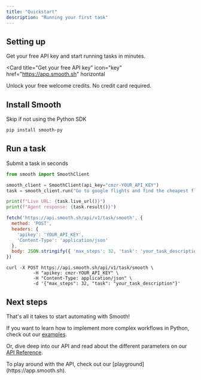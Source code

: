 ```yaml
---
title: "Quickstart"
description: "Running your first task"
---
```


## Setting up

Get your free API key and start running tasks in minutes.

<Card
  title="Get your free API key"
  icon="key"
  href="https://app.smooth.sh"
  horizontal
>
  Unlock your free welcome credits. No credit card required.
</Card>

## Install Smooth
Skip if not using the Python SDK

<CodeGroup>

```bash Python
pip install smooth-py
```

</CodeGroup>

## Run a task
Submit a task in seconds

<CodeGroup>

```python Python
from smooth import SmoothClient

smooth_client = SmoothClient(api_key="cmzr-YOUR_API_KEY")
task = smooth_client.run("Go to google flights and find the cheapest flight from London to Paris today")

print(f"Live URL: {task.live_url()}")
print(f"Agent response: {task.result()}")
```

```javascript Javascript
fetch('https://api.smooth.sh/api/v1/task/smooth', {
  method: 'POST',
  headers: {
    'apikey': 'YOUR_API_KEY',
    'Content-Type': 'application/json'
  },
  body: JSON.stringify({ 'max_steps': 32, 'task': 'your_task_description' })
})
```

```curl cURL
curl -X POST https://api.smooth.sh/api/v1/task/smooth \ 
          -H "apikey: cmzr-YOUR_API_KEY" \
          -H "Content-Type: application/json" \
          -d '{"max_steps": 32, "task": "your_task_description"}'
```

</CodeGroup>

## Next steps
That's all it takes to start automating with Smooth!

If you want to learn how to implement more complex workflows in Python, check out our [examples](/features/).

Or, dive deep into our API and read about the different parameters on our [API Reference](/api-reference/introduction).

<Note>
  To play around with the API, check out our [playground](https://app.smooth.sh).
</Note>
